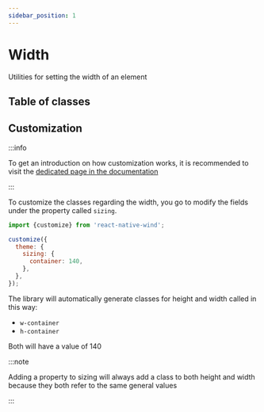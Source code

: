 ```yaml
---
sidebar_position: 1
---
```


# Width

Utilities for setting the width of an element

## Table of classes


<Table elements={elements} />

## Customization

:::info

To get an introduction on how customization works, it is recommended to visit the [dedicated page in the documentation](/docs/core/customization)

:::

To customize the classes regarding the width, you go to modify the fields under the property called `sizing`.

```js [title="wind.config.js"]
import {customize} from 'react-native-wind';

customize({
  theme: {
    sizing: {
      container: 140,
    },
  },
});
```

The library will automatically generate classes for height and width called in this way:

- `w-container`
- `h-container`

Both will have a value of 140

:::note

Adding a property to sizing will always add a class to both height and width because they both refer to the same general values

:::
